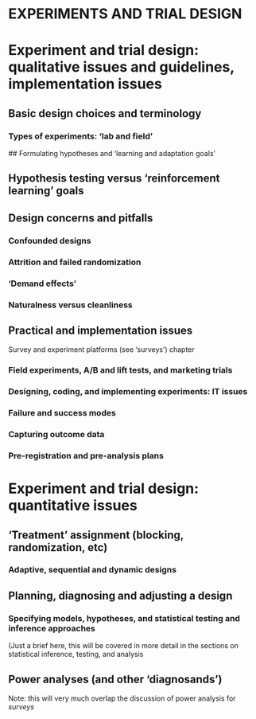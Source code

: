 # EXPERIMENTS AND TRIAL DESIGN {-}

# Experiment and trial design: qualitative issues and guidelines, implementation issues {#expt-qual-imp}

## Basic design choices and terminology

### Types of experiments: 'lab and field'

## Formulating hypotheses and 'learning and adaptation goals'

## Hypothesis testing versus 'reinforcement learning' goals

## Design concerns and pitfalls

### Confounded designs

### Attrition and failed randomization

### 'Demand effects'

### Naturalness versus cleanliness

## Practical and implementation issues

Survey and experiment platforms (see 'surveys') chapter

### Field experiments, A/B and lift tests, and marketing trials

### Designing, coding, and implementing experiments: IT issues

### Failure and success modes

### Capturing outcome data

### Pre-registration and pre-analysis plans

# Experiment and trial design: quantitative issues {#expt-quant}

## 'Treatment' assignment (blocking, randomization, etc)

### Adaptive, sequential and dynamic designs

## Planning, diagnosing and adjusting a design

### Specifying models, hypotheses, and statistical testing and inference approaches

(Just a brief here, this will be covered in more detail in the sections on statistical inference, testing, and analysis

## Power analyses (and other 'diagnosands')

Note: this will very much overlap the discussion of power analysis for *surveys*


